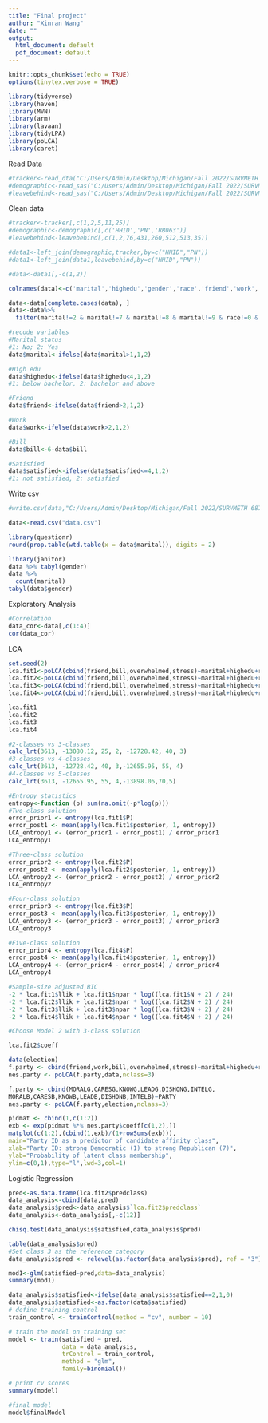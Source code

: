 ---
title: "Final project"
author: "Xinran Wang"
date: ""
output:
  html_document: default
  pdf_document: default
---

```{r setup, include=FALSE}
knitr::opts_chunk$set(echo = TRUE)
options(tinytex.verbose = TRUE)
```

```{r include=FALSE}
library(tidyverse)
library(haven)
library(MVN)
library(arm)
library(lavaan)
library(tidyLPA)
library(poLCA)
library(caret)
```

Read Data
```{r}
#tracker<-read_dta("C:/Users/Admin/Desktop/Michigan/Fall 2022/SURVMETH 687/Final project/HRSdata/trk2020tr_r.dta")
#demographic<-read_sas("C:/Users/Admin/Desktop/Michigan/Fall 2022/SURVMETH 687/Final project/HRSdata/h20b_r.sas7bdat")
#leavebehind<-read_sas("C:/Users/Admin/Desktop/Michigan/Fall 2022/SURVMETH 687/Final project/HRSdata/h20lb_r.sas7bdat")
```

Clean data
```{r}
#tracker<-tracker[,c(1,2,5,11,25)]
#demographic<-demographic[,c('HHID','PN','RB063')]
#leavebehind<-leavebehind[,c(1,2,76,431,260,512,513,35)]

#data1<-left_join(demographic,tracker,by=c("HHID","PN"))
#data1<-left_join(data1,leavebehind,by=c("HHID","PN"))

#data<-data1[,-c(1,2)]
```



```{r}
colnames(data)<-c('marital','highedu','gender','race','friend','work','bill','overwhelmed','stress','satisfied')

data<-data[complete.cases(data), ]
data<-data%>%
  filter(marital!=2 & marital!=7 & marital!=8 & marital!=9 & race!=0 & race!=7 & highedu!=9)

#recode variables
#Marital status
#1: No; 2: Yes
data$marital<-ifelse(data$marital>1,1,2)

#High edu
data$highedu<-ifelse(data$highedu<4,1,2)
#1: below bachelor, 2: bachelor and above

#Friend
data$friend<-ifelse(data$friend>2,1,2)

#Work
data$work<-ifelse(data$work>2,1,2)

#Bill
data$bill<-6-data$bill

#Satisfied
data$satisfied<-ifelse(data$satisfied<=4,1,2)
#1: not satisfied, 2: satisfied
```

Write csv
```{r}
#write.csv(data,"C:/Users/Admin/Desktop/Michigan/Fall 2022/SURVMETH 687/Final project/HRSdata/data.csv")
```


```{r}
data<-read.csv("data.csv")

```

```{r}
library(questionr)
round(prop.table(wtd.table(x = data$marital)), digits = 2)
```
```{r}
library(janitor)
data %>% tabyl(gender)
data %>% 
  count(marital)
tabyl(data$gender)
```

Exploratory Analysis
```{r}
#Correlation
data_cor<-data[,c(1:4)]
cor(data_cor)
```

LCA
```{r}
set.seed(2)
lca.fit1<-poLCA(cbind(friend,bill,overwhelmed,stress)~marital+highedu+race+gender+work,maxiter = 50000,nclass = 2,nrep=10,data=data)
lca.fit2<-poLCA(cbind(friend,bill,overwhelmed,stress)~marital+highedu+race+gender+work,maxiter = 50000,nclass = 3,nrep=10,data=data)
lca.fit3<-poLCA(cbind(friend,bill,overwhelmed,stress)~marital+highedu+race+gender+work,maxiter = 50000,nclass = 4,nrep=10,data=data)
lca.fit4<-poLCA(cbind(friend,bill,overwhelmed,stress)~marital+highedu+race+gender+work,maxiter = 50000,nclass = 5,nrep=10,data=data)

lca.fit1
lca.fit2
lca.fit3
lca.fit4

#2-classes vs 3-classes
calc_lrt(3613, -13080.12, 25, 2, -12728.42, 40, 3)
#3-classes vs 4-classes
calc_lrt(3613, -12728.42, 40, 3,-12655.95, 55, 4)
#4-classes vs 5-classes
calc_lrt(3613, -12655.95, 55, 4,-13898.06,70,5)

#Entropy statistics
entropy<-function (p) sum(na.omit(-p*log(p)))
#Two-class solution
error_prior1 <- entropy(lca.fit1$P)
error_post1 <- mean(apply(lca.fit1$posterior, 1, entropy))
LCA_entropy1 <- (error_prior1 - error_post1) / error_prior1
LCA_entropy1

#Three-class solution
error_prior2 <- entropy(lca.fit2$P)
error_post2 <- mean(apply(lca.fit2$posterior, 1, entropy))
LCA_entropy2 <- (error_prior2 - error_post2) / error_prior2
LCA_entropy2

#Four-class solution
error_prior3 <- entropy(lca.fit3$P)
error_post3 <- mean(apply(lca.fit3$posterior, 1, entropy))
LCA_entropy3 <- (error_prior3 - error_post3) / error_prior3
LCA_entropy3

#Five-class solution
error_prior4 <- entropy(lca.fit4$P)
error_post4 <- mean(apply(lca.fit4$posterior, 1, entropy))
LCA_entropy4 <- (error_prior4 - error_post4) / error_prior4
LCA_entropy4

#Sample-size adjusted BIC
-2 * lca.fit1$llik + lca.fit1$npar * log((lca.fit1$N + 2) / 24)
-2 * lca.fit2$llik + lca.fit2$npar * log((lca.fit2$N + 2) / 24)
-2 * lca.fit3$llik + lca.fit3$npar * log((lca.fit3$N + 2) / 24)
-2 * lca.fit4$llik + lca.fit4$npar * log((lca.fit4$N + 2) / 24)

#Choose Model 2 with 3-class solution
```
```{r}
lca.fit2$coeff
```


```{r}
data(election)
f.party <- cbind(friend,work,bill,overwhelmed,stress)~marital+highedu+race+gender
nes.party <- poLCA(f.party,data,nclass=3)
```
```{r}
f.party <- cbind(MORALG,CARESG,KNOWG,LEADG,DISHONG,INTELG,
MORALB,CARESB,KNOWB,LEADB,DISHONB,INTELB)~PARTY
nes.party <- poLCA(f.party,election,nclass=3)
```

```{r}
pidmat <- cbind(1,c(1:2))
exb <- exp(pidmat %*% nes.party$coeff[c(1,2),])
matplot(c(1:2),(cbind(1,exb)/(1+rowSums(exb))),
main="Party ID as a predictor of candidate affinity class",
xlab="Party ID: strong Democratic (1) to strong Republican (7)",
ylab="Probability of latent class membership",
ylim=c(0,1),type="l",lwd=3,col=1)
```

Logistic Regression
```{r}
pred<-as.data.frame(lca.fit2$predclass)
data_analysis<-cbind(data,pred)
data_analysis$pred<-data_analysis$`lca.fit2$predclass`
data_analysis<-data_analysis[,-c(12)]

chisq.test(data_analysis$satisfied,data_analysis$pred)

table(data_analysis$pred)
#Set class 3 as the reference category
data_analysis$pred <- relevel(as.factor(data_analysis$pred), ref = "3")

mod1<-glm(satisfied~pred,data=data_analysis)
summary(mod1)
```


```{r}
data_analysis$satisfied<-ifelse(data_analysis$satisfied==2,1,0)
data_analysis$satisfied<-as.factor(data$satisfied)
# define training control
train_control <- trainControl(method = "cv", number = 10)

# train the model on training set
model <- train(satisfied ~ pred,
               data = data_analysis,
               trControl = train_control,
               method = "glm",
               family=binomial())

# print cv scores
summary(model)

#final model
model$finalModel
```

